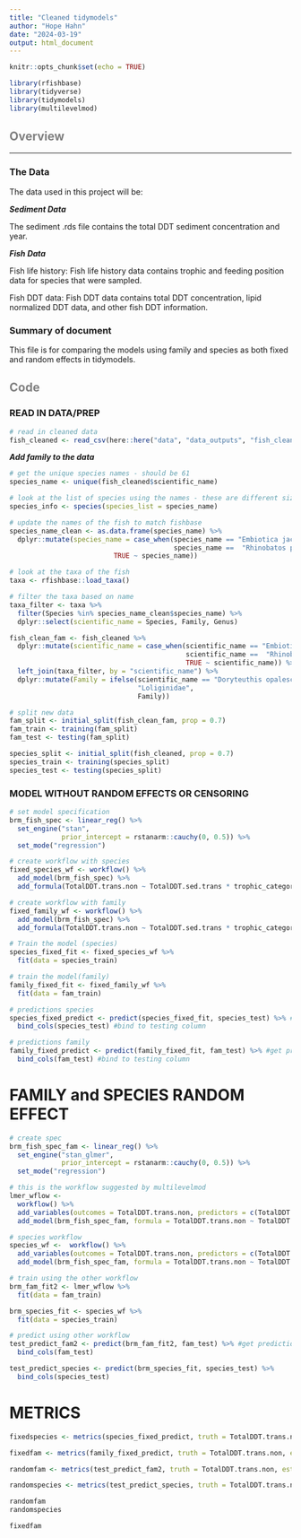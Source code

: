 ```yaml
---
title: "Cleaned tidymodels"
author: "Hope Hahn"
date: "2024-03-19"
output: html_document
---
```


```r
knitr::opts_chunk$set(echo = TRUE)

library(rfishbase)
library(tidyverse)
library(tidymodels)
library(multilevelmod)
```

## <span style="color: grey;">Overview</span>

---

### The Data

The data used in this project will be:

***Sediment Data***

The sediment .rds file contains the total DDT sediment concentration and year. 

***Fish Data***

Fish life history:
Fish life history data contains trophic and feeding position data for species that were sampled. 

Fish DDT data:
Fish DDT data contains total DDT concentration, lipid normalized DDT data, and other fish DDT information.

### Summary of document

This file is for comparing the models using family and species as both fixed and random effects in tidymodels.

## <span style="color: grey;">Code</span>

### READ IN DATA/PREP

```r
# read in cleaned data
fish_cleaned <- read_csv(here::here("data", "data_outputs", "fish_clean.csv"))
```

***Add family to the data***

```r
# get the unique species names - should be 61
species_name <- unique(fish_cleaned$scientific_name)

# look at the list of species using the names - these are different sizes
species_info <- species(species_list = species_name)

# update the names of the fish to match fishbase
species_name_clean <- as.data.frame(species_name) %>% 
  dplyr::mutate(species_name = case_when(species_name == "Embiotica jacksoni" ~ "Embiotoca jacksoni",
                                         species_name ==  "Rhinobatos productus" ~ "Pseudobatos productus",
                          TRUE ~ species_name))

# look at the taxa of the fish 
taxa <- rfishbase::load_taxa()

# filter the taxa based on name 
taxa_filter <- taxa %>% 
  filter(Species %in% species_name_clean$species_name) %>% 
  dplyr::select(scientific_name = Species, Family, Genus)

fish_clean_fam <- fish_cleaned %>% 
  dplyr::mutate(scientific_name = case_when(scientific_name == "Embiotica jacksoni" ~ "Embiotoca jacksoni",
                                            scientific_name ==  "Rhinobatos productus" ~ "Pseudobatos productus",
                                            TRUE ~ scientific_name)) %>%
  left_join(taxa_filter, by = "scientific_name") %>% 
  dplyr::mutate(Family = ifelse(scientific_name == "Doryteuthis opalescens",
                                "Loliginidae",
                                Family))
```

```r
# split new data
fam_split <- initial_split(fish_clean_fam, prop = 0.7)
fam_train <- training(fam_split)
fam_test <- testing(fam_split)

species_split <- initial_split(fish_cleaned, prop = 0.7)
species_train <- training(species_split)
species_test <- testing(species_split)
```

### MODEL WITHOUT RANDOM EFFECTS OR CENSORING

```r
# set model specification
brm_fish_spec <- linear_reg() %>% 
  set_engine("stan", 
             prior_intercept = rstanarm::cauchy(0, 0.5)) %>%
  set_mode("regression")

# create workflow with species
fixed_species_wf <- workflow() %>% 
  add_model(brm_fish_spec) %>% 
  add_formula(TotalDDT.trans.non ~ TotalDDT.sed.trans * trophic_category + TotalDDT.sed.trans * feeding_position + Year + CompositeCommonName)

# create workflow with family
fixed_family_wf <- workflow() %>% 
  add_model(brm_fish_spec) %>% 
  add_formula(TotalDDT.trans.non ~ TotalDDT.sed.trans * trophic_category + TotalDDT.sed.trans * feeding_position + Year + Family)

# Train the model (species)
species_fixed_fit <- fixed_species_wf %>% 
  fit(data = species_train) 

# train the model(family)
family_fixed_fit <- fixed_family_wf %>% 
  fit(data = fam_train)

# predictions species
species_fixed_predict <- predict(species_fixed_fit, species_test) %>% #get prediction probabilities for test data
  bind_cols(species_test) #bind to testing column

# predictions family
family_fixed_predict <- predict(family_fixed_fit, fam_test) %>% #get prediction probabilities for test data
  bind_cols(fam_test) #bind to testing column

```

# FAMILY and SPECIES RANDOM EFFECT

```r
# create spec
brm_fish_spec_fam <- linear_reg() %>% 
  set_engine("stan_glmer", 
             prior_intercept = rstanarm::cauchy(0, 0.5)) %>%
  set_mode("regression")

# this is the workflow suggested by multilevelmod 
lmer_wflow <- 
  workflow() %>% 
  add_variables(outcomes = TotalDDT.trans.non, predictors = c(TotalDDT.sed.trans, trophic_category, TotalDDT.sed.trans, feeding_position, Year, Family)) %>% 
  add_model(brm_fish_spec_fam, formula = TotalDDT.trans.non ~ TotalDDT.sed.trans * trophic_category + TotalDDT.sed.trans * feeding_position + Year + (1|Family))

# species workflow
species_wf <-  workflow() %>% 
  add_variables(outcomes = TotalDDT.trans.non, predictors = c(TotalDDT.sed.trans, trophic_category, TotalDDT.sed.trans, feeding_position, Year, CompositeCommonName)) %>% 
  add_model(brm_fish_spec_fam, formula = TotalDDT.trans.non ~ TotalDDT.sed.trans * trophic_category + TotalDDT.sed.trans * feeding_position + Year + (1|CompositeCommonName))

# train using the other workflow
brm_fam_fit2 <- lmer_wflow %>% 
  fit(data = fam_train) 

brm_species_fit <- species_wf %>% 
  fit(data = species_train)

# predict using other workflow
test_predict_fam2 <- predict(brm_fam_fit2, fam_test) %>% #get prediction probabilities for test data
  bind_cols(fam_test)

test_predict_species <- predict(brm_species_fit, species_test) %>% 
  bind_cols(species_test)
```

# METRICS
```r
fixedspecies <- metrics(species_fixed_predict, truth = TotalDDT.trans.non, estimate = .pred)

fixedfam <- metrics(family_fixed_predict, truth = TotalDDT.trans.non, estimate = .pred)

randomfam <- metrics(test_predict_fam2, truth = TotalDDT.trans.non, estimate = .pred)

randomspecies <- metrics(test_predict_species, truth = TotalDDT.trans.non, estimate = .pred)

randomfam
randomspecies

fixedfam
```


